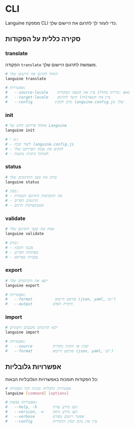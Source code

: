 # CLI

Languine מספקת CLI כדי לעזור לך לתרגם את היישום שלך.

## סקירה כללית על הפקודות

### translate

הפקודה `translate` משמשת לתרגום היישום שלך.

```bash title="Terminal"
# התחל לתרגם את היישום שלך
languine translate

# אפשרויות:
#   --source-locale    ציין את השפה המקורית (ברירת מחדל: en)
#   --target-locale    ציין את השפה(ות) היעד לתרגום
#   --config          נתיב לקובץ languine.config.js שלך
```

### init

```bash title="Terminal"
# אתחל פרויקט חדש של Languine
languine init

# זה י:
# - ליצור קובץ languine.config.js
# - להקים את מבנה הפרויקט שלך
# - לאתחל תיקיות נחוצות
```

### status

```bash title="Terminal"
# בדוק את מצב התרגומים שלך
languine status

# מציג:
# - את התקדמות התרגום הנוכחית
# - תרגומים חסרים
# - סטטיסטיקות תרגום
```

### validate

```bash title="Terminal"
# אמת את קבצי התרגום שלך
languine validate

# בודק:
# - מבנה הקובץ
# - מפתחות חסרים
# - עקביות בפורמט
```

### export

```bash title="Terminal"
# ייצא את התרגומים שלך
languine export

# אפשרויות:
#   --format          פורמט הייצוא (json, yaml, וכו')
#   --output         תיקיית הפלט
```

### import

```bash title="Terminal"
# ייבא תרגומים מקבצים חיצוניים
languine import

# אפשרויות:
#   --source         קובץ או תיקיה מקורית
#   --format         פורמט הייבוא (json, yaml, וכו')
```

## אפשרויות גלובליות

כל הפקודות תומכות באפשרויות הגלובליות הבאות:

```bash title="Terminal"
# אפשרויות גלובליות זמינות לכל הפקודות
languine [command] [options]

# אפשרויות נפוצות:
#   --help, -h       הצג מידע עזרה
#   --version, -v    הצג מידע גרסה
#   --verbose        אפשר רישום מפורט
#   --config         ציין את נתיב קובץ ההגדרות
```

